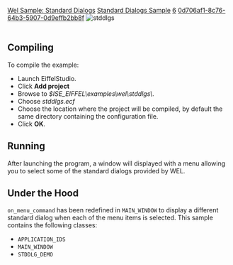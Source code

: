 [[Property:title|Wel Sample: Standard Dialogs]]
[[Property:link_title|Standard Dialogs Sample]]
[[Property:weight|6]]
[[Property:uuid|0d706af1-8c76-64b3-5907-0d9effb2bb8f]]
[[Image:stddlgs|stddlgs]]  <br/>
<br/>

==Compiling==

To compile the example: 
* Launch EiffelStudio. 
* Click '''Add project'''
* Browse to ''$ISE_EIFFEL\examples\wel\stddlgs\''. 
* Choose ''stddlgs.ecf''
* Choose the location where the project will be compiled, by default the same directory containing the configuration file. 
* Click '''OK'''. 

==Running==
After launching the program, a window will displayed with a menu allowing you to select some of the standard dialogs provided by WEL. 
==Under the Hood==
<code>on_menu_command</code> has been redefined in <code>MAIN_WINDOW</code> to display a different standard dialog when each of the menu items is selected. 
This sample contains the following classes: 
* <code>APPLICATION_IDS</code>
* <code>MAIN_WINDOW</code>
* <code>STDDLG_DEMO</code>

{{seealso| '''See Also''' <br/>
[[WEL_OPEN_FILE_DIALOG|WEL_OPEN_FILE_DIALOG]]  <br/>
[[WEL_CHOOSE_FONT_DIALOG|WEL_CHOOSE_FONT_DIALOG]]  <br/>
[[WEL_CHOOSE_COLOR_DIALOG|WEL_CHOOSE_COLOR_DIALOG]]  <br/>
[[WEL_PRINT_DIALOG|WEL_PRINT_DIALOG]]  }}





